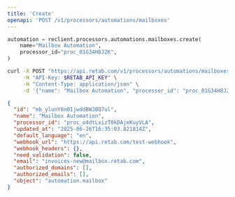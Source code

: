 ```yaml
---
title: 'Create'
openapi: 'POST /v1/processors/automations/mailboxes'
---
```


<RequestExample>

```python python
automation = reclient.processors.automations.mailboxes.create(
    name="Mailbox Automation",
    processor_id="proc_01G34H8J2K",
)
```

```bash curl
curl -X POST "https://api.retab.com/v1/processors/automations/mailboxes" \
     -H "API-Key: $RETAB_API_KEY" \
     -H "Content-Type: application/json" \
     -d '{"name": "Mailbox Automation", "processor_id": "proc_01G34H8J2K"}'
```

</RequestExample>

<ResponseExample>

```json
{
  "id": "mb_ylunY8n0IjwddBWJBQ7ul",
  "name": "Mailbox Automation",
  "processor_id": "proc_o4dtLxizT0kDAjeKuyVLA",
  "updated_at": "2025-06-26T16:35:03.821814Z",
  "default_language": "en",
  "webhook_url": "https://api.retab.com/test-webhook",
  "webhook_headers": {},
  "need_validation": false,
  "email": "invoices-new@mailbox.retab.com",
  "authorized_domains": [],
  "authorized_emails": [],
  "object": "automation.mailbox"
}
```

</ResponseExample>